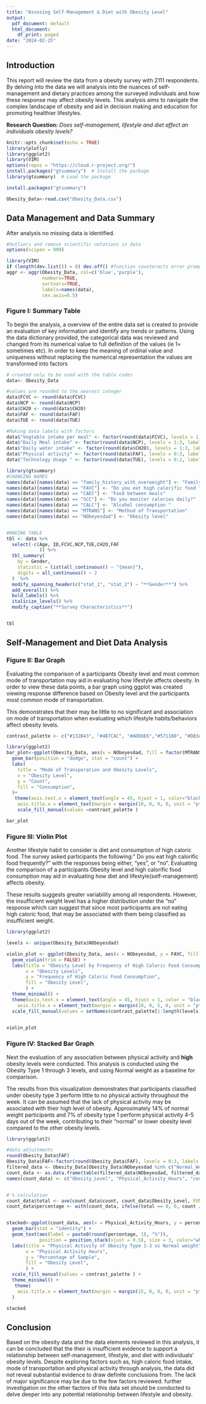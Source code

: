 ```yaml
---
title: "Assesing Self-Management & Diet with Obesity Level"
output:
  pdf_document: default
  html_document:
    df_print: paged
date: "2024-02-25"
---
```


## Introduction 
  This report will review the data from a obesity survey with 2111 respondents. By delving into the data we will analysis into the nuances of self-management and dietary practices among the surveyed individuals and how these response may affect obesity levels. This analysis aims to navigate the complex landscape of obesity and aid in decision making and education for promoting healthier lifestyles.

**Research Question:** *Does self-management, lifestyle and diet affect an individuals obesity levels?*
```r
knitr::opts_chunk$set(echo = TRUE)
library(plotly)
library(ggplot2)
library(VIM)
options(repos = "https://cloud.r-project.org/")
install.packages("gtsummary")  # Install the package
library(gtsummary)  # Load the package
```

```r
install.packages("gtsummary")
```


```r
Obesity_Data<-read.csv("Obesity_Data.csv")
```
  
## Data Management and Data Summary
 After analysis no missing data is identified.
```r
#Outliers and remove scientific notations in data 
options(scipen = 999)

library(VIM)
if (length(dev.list()) > 0) dev.off() #function counteracts error prompted in orginal code
aggr <- aggr(Obesity_Data, col=c('blue','purple'),
             numbers=TRUE,
             sortvars=TRUE,
             labels=names(data),
             cex.axis=0.5)
```
### Figure I: Summary Table
 To begin the analysis, a overview of the entire data set is created to provide an evaluation of key information and identify any trends or patterns. Using the data dictionary provided, the categorical data was reviewed and changed from its numerical value to full definition of the values (ie 1= sometimes etc). In order to keep the meaning of ordinal value and uniqueness without replacing the numerical representation the values are transformed into factors
```r
# created only to be used with the table codes
data<- Obesity_Data

#values are rounded to the nearest integer
data$FCVC <- round(data$FCVC)
data$NCP <- round(data$NCP)
data$CH2O <- round(data$CH2O)
data$FAF <- round(data$FAF)
data$TUE <- round(data$TUE)

#Making data labels with factors
data$"Vegtable intake per meal" <- factor(round(data$FCVC), levels = 1:3, labels = c("Never", "Sometimes", "Always"))
data$"Daily Meal intake" <- factor(round(data$NCP), levels = 1:3, labels = c("Between 1 and 2", "Three", "More Than Three"))
data$"Daily water intake" <- factor(round(data$CH2O), levels = 1:3, labels = c("<1L", "1-2L", "2L"))
data$"Physical activity" <- factor(round(data$FAF), levels = 0:3, labels = c("None", "1 or 2 Days", "2 or 3 Days", "4 or 5 Days"))
data$"Technology Usage " <- factor(round(data$TUE), levels = 0:2, labels = c("0-2 Hours", "3-5 Hours", "More Than 5 Hours"))


```
 

```r
library(gtsummary)
#CHANGING NAMES 
names(data)[names(data) == "family_history_with_overweight"] <- "Family History with Overweight"
names(data)[names(data) == "FAVC"] <- "Do you eat high calorific food frequently?"
names(data)[names(data) == "CAEC"] <- "Food between meals"
names(data)[names(data) == "SCC"] <- "Do you monitor calories daily?"
names(data)[names(data) == "CALC"] <- "Alcohol consumption "
names(data)[names(data) == "MTRANS"] <- "Method of Transportation"
names(data)[names(data) == "NObeyesdad"] <- "Obesity level"


#MAKING TABLE
tbl <- data %>%
  select(-c(Age, ID,FCVC,NCP,TUE,CH2O,FAF
            )) %>%
  tbl_summary(
    by = Gender,
    statistic = list(all_continuous() ~ "{mean}"),
    digits = all_continuous() ~ 2
  )  %>%
  modify_spanning_header(c("stat_1", "stat_2") ~ "**Gender**") %>%
  add_overall() %>%
  bold_labels() %>%
  italicize_levels() %>%
  modify_caption("**Survey Characteristics**")


tbl
```
 
## Self-Management and Diet Data Analysis
### Figure II: Bar Graph
   Evaluating the comparison of a participants Obesity level and most common mode of transportation may aid in evaluating how lifestyle affects obesity. In order to view these data points, a bar graph using ggplot was created viewing response difference based on Obesity level and the participants most common mode of transportation.

 This demonstrates that their may be little to no significant and association on mode of transportation when evaluating which lifestyle habits/behaviors affect obesity levels.
 
```r
contrast_palette <- c("#132B43", "#4B7CAC", "#ADD8E6","#571100", "#DB3A00", "#FFC3B3")

library(ggplot2)
bar_plot<-ggplot(Obesity_Data, aes(x = NObeyesdad, fill = factor(MTRANS))) +
  geom_bar(position = "dodge", stat = "count") +
  labs(
    title = "Mode of Transporation and Obesity Levels",
    x = "Obesity Level",
    y = "Count",
    fill = "Consumption",
  )+
   theme(axis.text.x = element_text(angle = 45, hjust = 1, color="black"),
    axis.title.x = element_text(margin = margin(10, 0, 0, 0, unit = "pt")))+
    scale_fill_manual(values =contrast_palette )

bar_plot
```

### Figure III: Violin Plot

Another lifestyle habit to consider is diet and consumption of high caloric food. The survey asked participants the following:" Do you eat high calorific food frequently?"  with the responses being either, "yes", or "no". Evaluating the comparison of a participants Obesity level and high calorific food consumption may aid in evaluating how diet and lifestyle(self-management) affects obesity.

These results suggests greater variability among all respondents. However, the insufficient weight level has a higher distribution under the "no" response which can suggest that since most participants are not eating high caloric food, that may be associated with them being classified as insufficient weight.
 
```r

library(ggplot2)

levels <- unique(Obesity_Data$NObeyesdad)

violin_plot <- ggplot(Obesity_Data, aes(x = NObeyesdad, y = FAVC, fill = factor(NObeyesdad))) +
  geom_violin(trim = FALSE) +
  labs(title = "Obesity Level by Frequency of High Caloric Food Consumption",
       x = "Obesity Levels",
       y = "Frequency of High Caloric Food Consumption",
       fill = "Obesity Level",
       ) +
  theme_minimal() +
  theme(axis.text.x = element_text(angle = 45, hjust = 1, color = "black"),
    axis.title.x = element_text(margin = margin(10, 0, 5, 0, unit = "pt"))) +
  scale_fill_manual(values = setNames(contrast_palette[1:length(levels)], levels))
  

violin_plot

```

### Figure IV: Stacked Bar Graph

  Next the evaluation of any association between physical activity and  **high** obesity levels were conducted. This analysis is conducted using the Obesity Type 1 through 3 levels, and using Normal weight as a baseline for comparison. 

  The results from this visualization demonstrates that participants classified under obesity type 3 perform little to no physical activity throughout the week. It can be assumed that the lack of physical activity may be associated with their high level of obesity. Approximately 14% of  normal weight participants and 7% of obesity type 1 perform physical activity 4-5 days out of the week, contributing to their "normal" or lower obesity level compared to the other obesity levels.
```r

library(ggplot2)

#data adjustments
round(Obesity_Data$FAF)
Obesity_Data$FAF<-factor(round(Obesity_Data$FAF), levels = 0:3, labels = c("None", "1 or 2 Days", "2 or 3 Days", "4 or 5 Days"))
filtered_data <- Obesity_Data[Obesity_Data$NObeyesdad %in% c("Normal_Weight", "Obesity_Type_I", "Obesity_Type_II", "Obesity_Type_III"), ]
count_data <- as.data.frame(table(filtered_data$NObeyesdad, filtered_data$FAF))
names(count_data) <- c("Obesity_Level", "Physical_Activity_Hours", "count")


# % calculation
count_data$total <- ave(count_data$count, count_data$Obesity_Level, FUN = sum)
count_data$percentage <- with(count_data, ifelse(total == 0, 0, count / total * 100))


stacked<-ggplot(count_data, aes(x = Physical_Activity_Hours, y = percentage, fill = Obesity_Level)) +
  geom_bar(stat = "identity") +
  geom_text(aes(label = paste0(round(percentage, 1), "%")), 
            position = position_stack(vjust = 0.5), size = 3, color="white") +
  labs(title = "Physical Activity of Obesity Type 1-3 vs Normal weight",
       x = "Physical Activity Hours",
       y = "Percentage of Sample",
       fill = "Obesity Level",
       ) +
  scale_fill_manual(values = contrast_palette ) +  
  theme_minimal() +
   theme(
    axis.title.x = element_text(margin = margin(15, 0, 0, 0, unit = "pt"))
  )

stacked

```
 
## Conclusion
  
Based on the obesity data and the data elements reviewed in this analysis, it can be concluded that the their is insufficient evidence to support a relationship between self-management, lifestyle, and diet with individuals' obesity levels. Despite exploring factors such as, high caloric food intake, mode of transportation and physical activity through analysis, the data did not reveal substantial evidence to draw definite conclusions from. The lack of major significance may be due to the few factors reviewed. further investigation on the other factors of this data set should be conducted to delve deeper into any potential relationship between lifestyle and obesity.
 
 
 